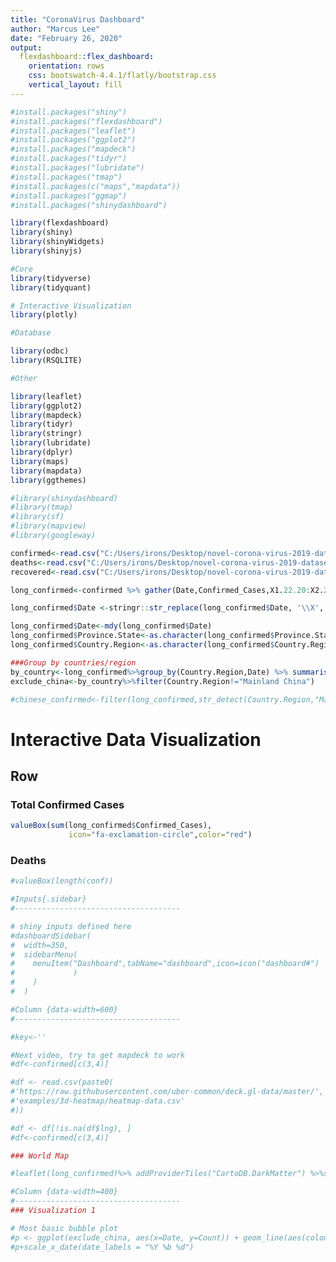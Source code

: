 ---
title: "CoronaVirus Dashboard"
author: "Marcus Lee"
date: "February 26, 2020"
output:
  flexdashboard::flex_dashboard:
    orientation: rows
    css: bootswatch-4.4.1/flatly/bootstrap.css
    vertical_layout: fill
---

```{r}
#install.packages("shiny")
#install.packages("flexdashboard")
#install.packages("leaflet")
#install.packages("ggplot2")
#install.packages("mapdeck")
#install.packages("tidyr")
#install.packages("lubridate")
#install.packages("tmap")
#install.packages(c("maps","mapdata"))
#install.packages("ggmap")
#install.packages("shinydashboard")
```


```{r setup,include=FALSe}
library(flexdashboard)
library(shiny)
library(shinyWidgets)
library(shinyjs)

#Core
library(tidyverse)
library(tidyquant)

# Interactive Visualization
library(plotly)

#Database

library(odbc)
library(RSQLITE)

#Other

library(leaflet)
library(ggplot2)
library(mapdeck)
library(tidyr)
library(stringr)
library(lubridate)
library(dplyr)
library(maps)
library(mapdata)
library(ggthemes)

#library(shinydashboard)
#library(tmap)
#library(sf)
#library(mapview)
#library(googleway)
```

```{r}
confirmed<-read.csv("C:/Users/irons/Desktop/novel-corona-virus-2019-dataset/time_series_19-covid-Confirmed.csv")
deaths<-read.csv("C:/Users/irons/Desktop/novel-corona-virus-2019-dataset/time_series_19-covid-Deaths.csv")
recovered<-read.csv("C:/Users/irons/Desktop/novel-corona-virus-2019-dataset/time_series_19-covid-Recovered.csv")
```

```{r}
long_confirmed<-confirmed %>% gather(Date,Confirmed_Cases,X1.22.20:X2.25.20) 
```

```{r}
long_confirmed$Date <-stringr::str_replace(long_confirmed$Date, '\\X', '')
```

```{r}
long_confirmed$Date<-mdy(long_confirmed$Date)
long_confirmed$Province.State<-as.character(long_confirmed$Province.State)
long_confirmed$Country.Region<-as.character(long_confirmed$Country.Region)
```

```{r}
###Group by countries/region
by_country<-long_confirmed%>%group_by(Country.Region,Date) %>% summarise(Count=sum(Confirmed_Cases)) %>%arrange(Date,desc(Count))
exclude_china<-by_country%>%filter(Country.Region!="Mainland China")
```

```{r}
#chinese_confirmed<-filter(long_confirmed,str_detect(Country.Region,"Mainland China") &str_detect(Province.State,"Hubei"))
```

Interactive Data Visualization
====================================

Row
-------------------------------------

### Total Confirmed Cases

```{r}
valueBox(sum(long_confirmed$Confirmed_Cases),
             icon="fa-exclamation-circle",color="red")
```

### Deaths

```{r}
#valueBox(length(conf))
```




```{r}
#Inputs{.sidebar}
#-------------------------------------
```

```{r}
# shiny inputs defined here
#dashboardSidebar(
#  width=350,
#  sidebarMenu(
#    menuItem("Dashboard",tabName="dashboard",icon=icon("dashboard#")
#             )
#    )
#  )
```


```{r}
#Column {data-width=600}
#-------------------------------------
```

```{r}
#key<-''
```

```{r}
#Next video, try to get mapdeck to work
#df<-confirmed[c(3,4)]

#df <- read.csv(paste0(
#'https://raw.githubusercontent.com/uber-common/deck.gl-data/master/',
#'examples/3d-heatmap/heatmap-data.csv'
#))

#df <- df[!is.na(df$lng), ]
#df<-confirmed[c(3,4)]
```


```{r}
### World Map
```

```{r}
#leaflet(long_confirmed)%>% addProviderTiles("CartoDB.DarkMatter") %>%setView(100,38,3) %>% addCircles(lng=~Long,lat=~Lat,weight=10,popup=~Province.State)
```


```{r}
#Column {data-width=400}
#-------------------------------------
### Visualization 1
```

```{r}
# Most basic bubble plot
#p <- ggplot(exclude_china, aes(x=Date, y=Count)) + geom_line(aes(colour=factor(Country.Region)))+geom_point()+xlab("")+ylab("Confirmed Cases")+theme_dark()
#p+scale_x_date(date_labels = "%Y %b %d")
```




